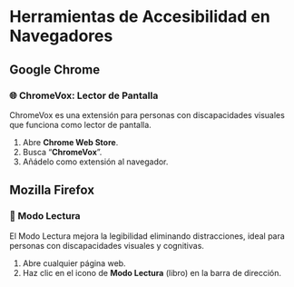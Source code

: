 # Herramientas de Accesibilidad en Navegadores

## Google Chrome

### 🌐 ChromeVox: Lector de Pantalla

ChromeVox es una extensión para personas con discapacidades visuales que funciona como lector de pantalla.

1. Abre **Chrome Web Store**.
2. Busca “**ChromeVox**”.
3. Añádelo como extensión al navegador.

## Mozilla Firefox

### 📰 Modo Lectura

El Modo Lectura mejora la legibilidad eliminando distracciones, ideal para personas con discapacidades visuales y cognitivas.

1. Abre cualquier página web.
2. Haz clic en el icono de **Modo Lectura** (libro) en la barra de dirección.